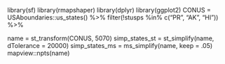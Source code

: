 library(sf)
library(rmapshaper)
library(dplyr)
library(ggplot2)
CONUS = USAboundaries::us_states() %>%
filter(!stusps %in% c("PR", "AK", "HI")) %>%


name = st_transform(CONUS, 5070)
simp_states_st = st_simplify(name, dTolerance = 20000)
simp_states_ms = ms_simplify(name, keep = .05)
mapview::npts(name)
